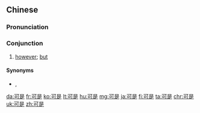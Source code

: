 ==Chinese==
{{zh-forms}}

===Pronunciation===
{{zh-pron
|m=kěshì
|ma=zh-kěshì.ogg
|c=ho2 si6
|cat=con
}}

===Conjunction===
{{zh-con}}

# [[however]]; [[but]]
#: {{zh-x|我 不 是 中國人 '''可是''' 我 會 說 普通話。|I am not Chinese '''but''' I can speak Mandarin Chinese.}}
#: {{zh-x|《^我 ^很 ^醜 ^可是 ^我 ^很 ^溫柔》|"I am Ugly, '''but''' I am Gentle" ''(a 1988 song by {{w|Chief Chao}})''}}

====Synonyms====
* {{sense|but}} {{zh-l|不過/不过}}, {{zh-l|但是}}

[[da:可是]]
[[fr:可是]]
[[ko:可是]]
[[lt:可是]]
[[hu:可是]]
[[mg:可是]]
[[ja:可是]]
[[fi:可是]]
[[ta:可是]]
[[chr:可是]]
[[uk:可是]]
[[zh:可是]]